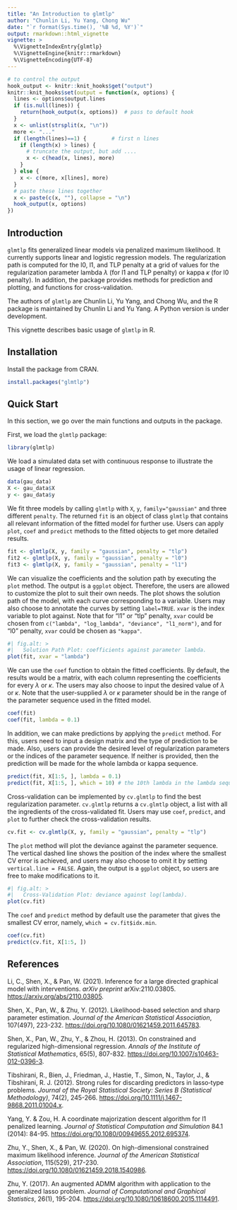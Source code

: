 ```yaml
---
title: "An Introduction to glmtlp"
author: "Chunlin Li, Yu Yang, Chong Wu"
date: "`r format(Sys.time(), '%B %d, %Y')`"
output: rmarkdown::html_vignette
vignette: >
  %\VignetteIndexEntry{glmtlp}
  %\VignetteEngine{knitr::rmarkdown}
  %\VignetteEncoding{UTF-8}
---
```


```r
# to control the output
hook_output <- knitr::knit_hooks$get("output")
knitr::knit_hooks$set(output = function(x, options) {
  lines <- options$output.lines
  if (is.null(lines)) {
    return(hook_output(x, options))  # pass to default hook
  }
  x <- unlist(strsplit(x, "\n"))
  more <- "..."
  if (length(lines)==1) {        # first n lines
    if (length(x) > lines) {
      # truncate the output, but add ....
      x <- c(head(x, lines), more)
    }
  } else {
    x <- c(more, x[lines], more)
  }
  # paste these lines together
  x <- paste(c(x, ""), collapse = "\n")
  hook_output(x, options)
})
```


## Introduction

`glmtlp` fits generalized linear models via penalized maximum likelihood. It 
currently supports linear and logistic regression models. The regularization 
path is computed for the l0, l1, and TLP penalty at a grid of values for the
regularization parameter lambda $\lambda$ (for l1 and TLP penalty) or kappa
$\kappa$ (for l0 penalty). In addition, the package provides methods for prediction and plotting, and functions for cross-validation.

The authors of `glmtlp` are Chunlin Li, Yu Yang, and Chong Wu, and the R package 
is maintained by Chunlin Li and Yu Yang. A Python version is under development.

This vignette describes basic usage of `glmtlp` in R.

## Installation

Install the package from CRAN.

```r
install.packages("glmtlp")
```

## Quick Start

In this section, we go over the main functions and outputs in the package.

First, we load the `glmtlp` package:
```r
library(glmtlp)
```

We load a simulated data set with continuous response to illustrate the usage of linear regression.
```r
data(gau_data)
X <- gau_data$X
y <- gau_data$y
```

We fit three models by calling `glmtlp` with `X`, `y`, `family="gaussian"` and
three different `penalty`. The returned `fit` is an object of class `glmtlp` that contains all relevant information of the fitted model for further use. Users can apply `plot`, `coef` and `predict` methods to the fitted objects to get more detailed results.
```r
fit <- glmtlp(X, y, family = "gaussian", penalty = "tlp")
fit2 <- glmtlp(X, y, family = "gaussian", penalty = "l0")
fit3 <- glmtlp(X, y, family = "gaussian", penalty = "l1")
```

We can visualize the coefficients and the solution path by executing the `plot` method. The output is a `ggplot` object. Therefore, the users are allowed to customize the plot to suit their own needs. The plot shows the solution path
of the model, with each curve corresponding to a variable. Users may also choose
to annotate the curves by setting `label=TRUE`. `xvar` is the index variable to plot against. Note that for "l1" or "tlp" penalty, `xvar` could be chosen from `c("lambda", "log_lambda", "deviance", "l1_norm")`, and for "l0" penalty, `xvar` could be chosen as `"kappa"`.
```r
#| fig.alt: >
#|   Solution Path Plot: coefficients against parameter lambda.
plot(fit, xvar = "lambda")
```

We can use the `coef` function to obtain the fitted coefficients. By default, the
results would be a matrix, with each column representing the coefficients for every
$\lambda$ or $\kappa$. The users may also choose to input the desired value of
$\lambda$ or $\kappa$. Note that the user-supplied $\lambda$ or $\kappa$ parameter should be in the range of the parameter sequence used in the fitted model.
```r
coef(fit)
coef(fit, lambda = 0.1)
```

In addition, we can make predictions by applying the `predict` method. For this, users need to input a design matrix and the type of prediction to be made. Also, users can provide the desired level of regularization parameters or the indices of the parameter sequence. If neither is provided, then the prediction will be made for the whole lambda or kappa sequence.
```r
predict(fit, X[1:5, ], lambda = 0.1)
predict(fit, X[1:5, ], which = 10) # the 10th lambda in the lambda sequence
```

Cross-validation can be implemented by `cv.glmtlp` to find the best regularization
parameter. `cv.glmtlp` returns a `cv.glmtlp` object, a list with all the ingredients of the cross-validated fit. Users may use `coef`, `predict`, and `plot` to further check the cross-validation results.
```r
cv.fit <- cv.glmtlp(X, y, family = "gaussian", penalty = "tlp")
```

The `plot` method will plot the deviance against the parameter sequence. The vertical dashed line shows the position of the index where the smallest CV error is achieved, and users may also choose to omit it by setting `vertical.line = FALSE`. Again, the output is a `ggplot` object, so users are free to make modifications to it.
```r
#| fig.alt: >
#|   Cross-Validation Plot: deviance against log(lambda).
plot(cv.fit)
```

The `coef` and `predict` method by default use the parameter that gives the smallest CV error, namely, `which = cv.fit$idx.min`.
```r
coef(cv.fit)
predict(cv.fit, X[1:5, ])
```

## References

Li, C., Shen, X., & Pan, W. (2021). Inference for a large directed graphical model with interventions. *arXiv preprint* arXiv:2110.03805. <https://arxiv.org/abs/2110.03805>.

Shen, X., Pan, W., & Zhu, Y. (2012). Likelihood-based selection and sharp parameter estimation. *Journal of the American Statistical Association*, 107(497), 223-232. <https://doi.org/10.1080/01621459.2011.645783>.

Shen, X., Pan, W., Zhu, Y., & Zhou, H. (2013). On constrained and regularized high-dimensional regression. *Annals of the Institute of Statistical Mathematics*, 65(5), 807-832. <https://doi.org/10.1007/s10463-012-0396-3>.

Tibshirani, R., Bien, J., Friedman, J., Hastie, T., Simon, N., Taylor, J., & Tibshirani, R. J. (2012). Strong rules for discarding predictors in lasso‐type problems. *Journal of the Royal Statistical Society: Series B (Statistical Methodology)*, 74(2), 245-266. <https://doi.org/10.1111/j.1467-9868.2011.01004.x>.

Yang, Y. & Zou, H. A coordinate majorization descent algorithm for l1 penalized learning. *Journal of Statistical Computation and Simulation* 84.1 (2014): 84-95. <https://doi.org/10.1080/00949655.2012.695374>.

Zhu, Y., Shen, X., & Pan, W. (2020). On high-dimensional constrained maximum likelihood inference. *Journal of the American Statistical Association*, 115(529), 217-230. <https://doi.org/10.1080/01621459.2018.1540986>.

Zhu, Y. (2017). An augmented ADMM algorithm with application to the generalized lasso problem. *Journal of Computational and Graphical Statistics*, 26(1), 195-204. <https://doi.org/10.1080/10618600.2015.1114491>.

